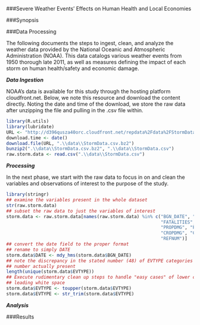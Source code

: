 ###Severe Weather Events' Effects on Human Health and Local Economies

###Synopsis

###Data Processing

The following documents the steps to ingest, clean, and analyze the weather data provided by the National Oceanic and Atmospheric Administration (NOAA).  This data catalogs various weather events from 1950 thorough late 2011, as well as measures defining the impact of each storm on human health/safety and economic damage.

_**Data Ingestion**_

NOAA's data is available for this study through the hosting platform cloudfront.net. Below, we note this resource and download the content directly. Noting the date and time of the download, we store the raw data after unzipping the file and pulling in the .csv file within.

```r
library(R.utils)
library(lubridate)
URL <- "http://d396qusza40orc.cloudfront.net/repdata%2Fdata%2FStormData.csv.bz2"
download.time <- date()
download.file(URL, ".\\data\\StormData.csv.bz2")
bunzip2(".\\data\\StormData.csv.bz2", ".\\data\\StormData.csv")
raw.storm.data <- read.csv(".\\data\\StormData.csv")
```

_**Processing**_

In the next phase, we start with the raw data to focus in on and clean the variables and observations of interest to the purpose of the study.

```r
library(stringr)
## examine the variables present in the whole dataset
str(raw.storm.data)
## subset the raw data to just the variables of interest
storm.data <- raw.storm.data[names(raw.storm.data) %in% c("BGN_DATE", "EVTYPE", 
                                                          "FATALITIES", "INJURIES",
                                                          "PROPDMG", "PROPDMGEXP",
                                                          "CROPDMG", "CROPDMGEXP",
                                                          "REFNUM")]
## convert the date field to the proper format
## rename to simply DATE
storm.data$DATE <- mdy_hms(storm.data$BGN_DATE)
## note the discrepancy in the stated number (48) of EVTYPE categories and the 
## number actually present
length(unique(storm.data$EVTYPE))
## Execute rudimentary clean up steps to handle "easy cases" of lower case and
## leading white space
storm.data$EVTYPE <- toupper(storm.data$EVTYPE)
storm.data$EVTYPE <- str_trim(storm.data$EVTYPE)
```

_**Analysis**_

###Results